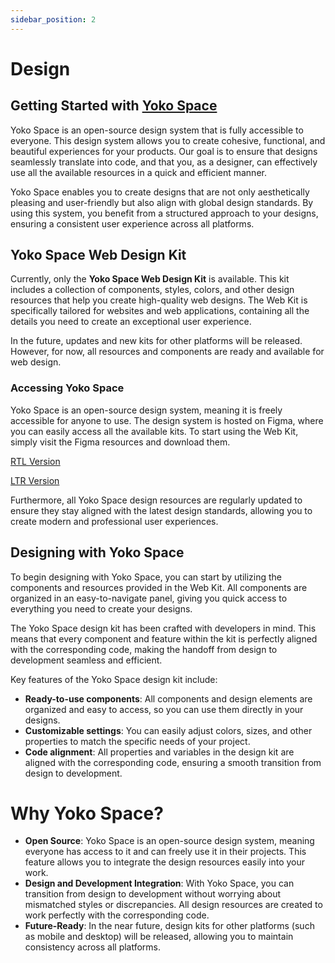 ```yaml
---
sidebar_position: 2
---
```


# Design
Getting Started with [Yoko Space](https://space.yoko.studio/docs/whats-yoko/)
-----------------------------------------------------------------------------

Yoko Space is an open-source design system that is fully accessible to everyone. This design system allows you to create cohesive, functional, and beautiful experiences for your products. Our goal is to ensure that designs seamlessly translate into code, and that you, as a designer, can effectively use all the available resources in a quick and efficient manner.

Yoko Space enables you to create designs that are not only aesthetically pleasing and user-friendly but also align with global design standards. By using this system, you benefit from a structured approach to your designs, ensuring a consistent user experience across all platforms.

Yoko Space Web Design Kit
-------------------------

Currently, only the **Yoko Space Web Design Kit** is available. This kit includes a collection of components, styles, colors, and other design resources that help you create high-quality web designs. The Web Kit is specifically tailored for websites and web applications, containing all the details you need to create an exceptional user experience.

In the future, updates and new kits for other platforms will be released. However, for now, all resources and components are ready and available for web design.

### Accessing Yoko Space

Yoko Space is an open-source design system, meaning it is freely accessible for anyone to use. The design system is hosted on Figma, where you can easily access all the available kits. To start using the Web Kit, simply visit the Figma resources and download them.

[RTL Version](https://www.figma.com/community/file/1400752411511347636)

[LTR Version](https://www.figma.com/community/file/1400747734632264113)

Furthermore, all Yoko Space design resources are regularly updated to ensure they stay aligned with the latest design standards, allowing you to create modern and professional user experiences.

Designing with Yoko Space
-------------------------

To begin designing with Yoko Space, you can start by utilizing the components and resources provided in the Web Kit. All components are organized in an easy-to-navigate panel, giving you quick access to everything you need to create your designs.

The Yoko Space design kit has been crafted with developers in mind. This means that every component and feature within the kit is perfectly aligned with the corresponding code, making the handoff from design to development seamless and efficient.

Key features of the Yoko Space design kit include:

-   **Ready-to-use components**: All components and design elements are organized and easy to access, so you can use them directly in your designs.
-   **Customizable settings**: You can easily adjust colors, sizes, and other properties to match the specific needs of your project.
-   **Code alignment**: All properties and variables in the design kit are aligned with the corresponding code, ensuring a smooth transition from design to development.

Why Yoko Space?
===============

-   **Open Source**: Yoko Space is an open-source design system, meaning everyone has access to it and can freely use it in their projects. This feature allows you to integrate the design resources easily into your work.
-   **Design and Development Integration**: With Yoko Space, you can transition from design to development without worrying about mismatched styles or discrepancies. All design resources are created to work perfectly with the corresponding code.
-   **Future-Ready**: In the near future, design kits for other platforms (such as mobile and desktop) will be released, allowing you to maintain consistency across all platforms.